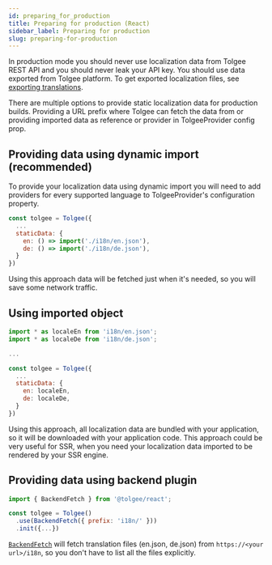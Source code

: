 ```yaml
---
id: preparing_for_production
title: Preparing for production (React)
sidebar_label: Preparing for production
slug: preparing-for-production
---
```


In production mode you should never use localization data from Tolgee REST API and you should never leak your API key.
You should use data exported from Tolgee platform.
To get exported localization files, see [exporting translations](platform/exporting_translations.mdx).

There are multiple options to provide static localization data for production builds. Providing a URL prefix where Tolgee can
fetch the data from or providing imported data as reference or provider in TolgeeProvider config prop.

## Providing data using dynamic import (recommended)

To provide your localization data using dynamic import you will need to add providers for every supported language to
TolgeeProvider's configuration property.

```jsx
const tolgee = Tolgee({
  ...
  staticData: {
    en: () => import('./i18n/en.json'),
    de: () => import('./i18n/de.json'),
  }
})
```

Using this approach data will be fetched just when it's needed, so you will save some network traffic.

## Using imported object

```jsx
import * as localeEn from 'i18n/en.json';
import * as localeDe from 'i18n/de.json';

...

const tolgee = Tolgee({
  ...
  staticData: {
    en: localeEn,
    de: localeDe,
  }
})
```

Using this approach, all localization data are bundled with your application, so it will be downloaded with your application code. This approach could be very useful for SSR, when you need your localization data imported to be rendered by your SSR engine.

## Providing data using backend plugin

```jsx
import { BackendFetch } from '@tolgee/react';

const tolgee = Tolgee()
  .use(BackendFetch({ prefix: 'i18n/' }))
  .init({...})
```

[`BackendFetch`](../api/web_package/plugins#backendfetch) will fetch translation files (en.json, de.json) from `https://<your url>/i18n`, so you don't have to list all the files explicitly.
